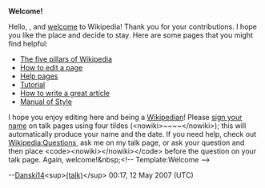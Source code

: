 <article id="11181053" title=User talk:MikeDuprey>
	<talkpage id="11181053" title="User talk:MikeDuprey">
'''Welcome!'''

Hello, {{BASEPAGENAME}}, and [[Wikipedia:Introduction|welcome]] to Wikipedia! Thank you for your contributions. I hope you like the place and decide to stay. Here are some pages that you might find helpful:
*[[Wikipedia:Five pillars|The five pillars of Wikipedia]]
*[[Wikipedia:How to edit a page|How to edit a page]]
*[[Help:Contents|Help pages]]
*[[Wikipedia:Tutorial|Tutorial]]
*[[Wikipedia:Article development|How to write a great article]]
*[[Wikipedia:Manual of Style|Manual of Style]]
I hope you enjoy editing here and being a [[Wikipedia:Wikipedians|Wikipedian]]! Please [[Wikipedia:Signatures|sign your name]] on talk pages using four tildes (&lt;nowiki&gt;~~~~&lt;/nowiki&gt;); this will automatically produce your name and the date. If you need help, check out [[Wikipedia:Questions]], ask me on my talk page, or ask your question and then place &lt;code&gt;&lt;nowiki&gt;{{helpme}}&lt;/nowiki&gt;&lt;/code&gt; before the question on your talk page. Again, welcome!&amp;nbsp;&lt;!-- Template:Welcome --&gt;

--[[User:Danski14|Danski14]]&lt;sup&gt;[[User talk:Danski14|(talk)]]&lt;/sup&gt; 00:17, 12 May 2007 (UTC)
	</talkpage>
</article>